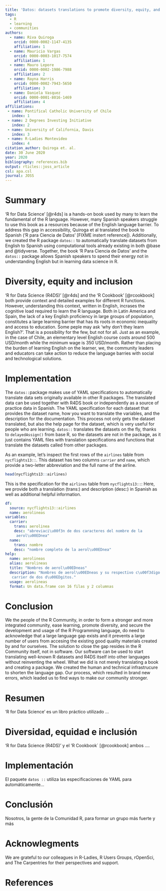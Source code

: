 ```yaml
---
title: 'Datos: datasets translations to promote diversity, equity, and inclusion'
tags:
  - R
  - learning
  - communities
authors:
  - name: Riva Quiroga
    orcid: 0000-0002-1147-4135
    affiliation: 1
  - name: Mauricio Vargas
    orcid: 0000-0003-1017-7574
    affiliation: 1
  - name: Mauro Lepore
    orcid: 0000-0002-1986-7988
    affiliation: 2
  - name: Rayna Harris
    orcid: 0000-0002-7943-5650
    affiliation: 3
  - name: Daniela Vasquez
    orcid: 0000-0001-8016-1469
    affiliation: 4
affiliations:
 - name: Pontifical Catholic University of Chile
   index: 1
 - name: 2 Degrees Investing Initiative
   index: 2
 - name: University of California, Davis
   index: 3
 - name: R-Ladies Montevideo
   index: 4
citation_author: Quiroga et. al.
date: 30 June 2020
year: 2020
bibliography: references.bib
output: rticles::joss_article
csl: apa.csl
journal: JOSS
---
```


# Summary
  
'R for Data Science' [@r4ds] is a hands-on book used by many to learn the fundamental of the R language. However, many Spanish speakers struggle
to use this book as a resources because of the English language barrier.
To address this gap in accessibility, Quiroga et al translated
the book to Spanish ('R para Ciencia de Datos' [FIXME instert reference]). 
Additionally, we created the R package `datos::`  to automatically translate datasets from English to Spanish using computational tools already existing in both @base and @tidyverse. Together, the book 'R Para Ciencia de Datos' and the `datos::` package allows
Spanish speakers to spend their energy not in understanding English but in
learning data science in R.

# Diversity, equity and inclusion

'R for Data Science (R4DS)' [@r4ds] and the 'R Cookbook' [@rcookbook] both provide context and detailed examples for different R functions. However, understanding this context, written in English, incrases the cognitive load required to learn the R language. Both in Latin America and Spain, the lack of a key English proficiency in large groups of population, constitutes a large learning barrier that has its roots in economic inequality and access to education.  Some peple may ask 'why don't they learn English?'. That is a possibility for the few, but not for all. Just as an example, in the case of Chile, an elementary level English course costs around 500 USD/month while the minimum wage is 350 USD/month. Rather than placing the burden of learning English on the learner, we, the community leaders and educators can take action to reduce the language barries with social and technological solutions. 

# Implementation 

The `datos::`package makes use of YAML specifications to automatically translate data sets originally available in other R packages. The translated data can be used together with R4DS book or independently as a source of practice data in Spanish. The YAML specification for each dataset that provides the dataset name, how you want to translate the variables, and the description for the documentation. This process not only gets the dataset translated, but also the help page for the dataset, which is very useful for people who are learning. `datos::` translates the datasets on the fly, thanks to `delayedAssign()` from base R, so the datasets are not in the package, as it just contains YAML files with translation specifications and functions that translate the datasets called from other packages.

As an example, let's inspect the first rows of the `airlines` table from `nycflights13::`. This dataset has two columns `carrier` and `name`, which provide a two-letter abbreviation and the full name of the airline.

```r
head(nycflights13::airlines)
```

This is the specification for the `airlines` table from `nycflights13::`: Here, we provide both a translation (trans:) and description (desc:) in Spanish as well as additional helpful information.

```yaml
df:
  source: nycflights13::airlines
  name: aerolineas
variables:
  carrier:
    trans: aerolinea
    desc: "abreviaci\u00f3n de dos caracteres del nombre de la
     aerol\u00EDnea"
  name:
    trans: nombre
    desc: "nombre completo de la aerol\u00EDnea"
help:
  name: aerolineas
  alias: aerolineas
  title: "Nombres de aerol\u00EDneas"
  description: "Nombres de aerol\u00EDneas y su respectivo c\u00f3digo
   carrier de dos d\u00EDgitos."
  usage: aerolineas
  format: Un data.frame con 16 filas y 2 columnas
```

# Conclusion

We the people of the R Community, in order to form a stronger and more integrated community, ease learning, promote diversity, and secure the development and usage of the R Programming language, do need to acknowledge that a large language gap exists and it prevents a large number of users from accesing the existing good quality materials created by and for ourselves. The solution to close the gap resides in the R Community itself, not in software. Our software can be used to start translating well-known R datasets and R4DS itself into other languages without reinventing the wheel. What we did is not merely translating a book and creating a package. We created the human and technical infrastrucure to shorten the language gap. Our process, which resulted in brand new errors, which leaded us to find ways to make our community stronger.

# Resumen
  
'R for Data Science'  es un libro práctico utilizado ...

# Diversidad, equidad e inclusión

'R for Data Science (R4DS)' y el 'R Cookbook` [@rcookbook] ambos ....

# Implementación

El paquete `datos ::` utiliza las especificaciones de YAML para automáticamente... 

# Conclusión

Nosotros, la gente de la Comunidad R, para formar un grupo más fuerte y más

# Acknowlegments 

We are grateful to our colleagues in R-Ladies, R Users Groups, rOpenSci, and The Carpentries for their perspectives and support. 

# References
